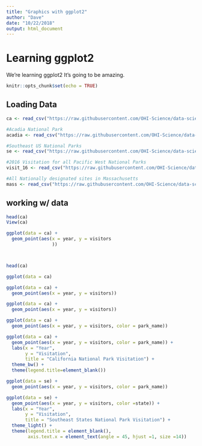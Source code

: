 ```yaml
---
title: "Graphics with ggplot2"
author: "Dave"
date: "10/22/2018"
output: html_document
---
```


# Learning ggplot2

We're learning ggplot2 It's going to be amazing.

```r
knitr::opts_chunk$set(echo = TRUE)
```

## Loading Data

```r
ca <- read_csv("https://raw.githubusercontent.com/OHI-Science/data-science-training/master/data/ca.csv") 

#Acadia National Park
acadia <- read_csv("https://raw.githubusercontent.com/OHI-Science/data-science-training/master/data/acadia.csv")

#Southeast US National Parks
se <- read_csv("https://raw.githubusercontent.com/OHI-Science/data-science-training/master/data/se.csv")

#2016 Visitation for all Pacific West National Parks
visit_16 <- read_csv("https://raw.githubusercontent.com/OHI-Science/data-science-training/master/data/visit_16.csv")

#All Nationally designated sites in Massachusetts
mass <- read_csv("https://raw.githubusercontent.com/OHI-Science/data-science-training/master/data/mass.csv")
```

## working w/ data

```r
head(ca)
View(ca)
```
```r
ggplot(data = ca) +
  geom_point(aes(x = year, y = visitors
                 ))




```

```r
head(ca)

```

```r
ggplot(data = ca)

```

```r
ggplot(data = ca) +
  geom_point(aes(x = year, y = visitors))
```

```r
ggplot(data = ca) +
  geom_point(aes(x = year, y = visitors))
```
```r
ggplot(data = ca) +
  geom_point(aes(x = year, y = visitors, color = park_name))
```

```r
ggplot(data = ca) +
  geom_point(aes(x = year, y = visitors, color = park_name)) +
  labs(x = "Year",
       y = "Visitation",
       title = "California National Park Visitation") +
  theme_bw() +
  theme(legend.title=element_blank())
```

```r
ggplot(data = se) +
  geom_point(aes(x = year, y = visitors, color = park_name))
```

```r
ggplot(data = se) +
  geom_point(aes(x = year, y = visitors, color =state)) +
  labs(x = "Year",
       y = "Visitation",
       title = "Southeast States National Park Visitation") +
  theme_light() +
  theme(legend.title = element_blank(),
        axis.text.x = element_text(angle = 45, hjust =1, size =14))
```

